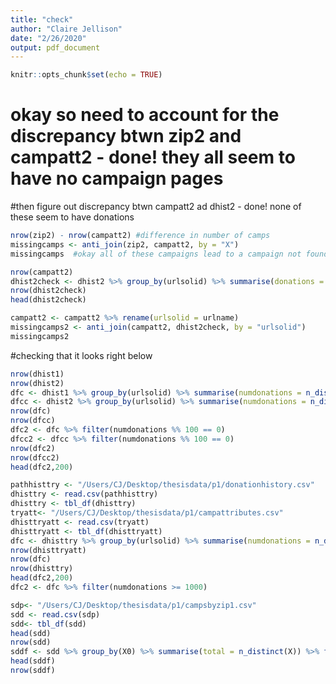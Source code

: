 ```yaml
---
title: "check"
author: "Claire Jellison"
date: "2/26/2020"
output: pdf_document
---
```


```r
knitr::opts_chunk$set(echo = TRUE)
```


# okay so need to account for the discrepancy btwn zip2 and campatt2 - done! they all seem to have no campaign pages
#then figure out discrepancy btwn campatt2 ad dhist2  - done! none of these seem to have donations

```r
nrow(zip2) - nrow(campatt2) #difference in number of camps
missingcamps <- anti_join(zip2, campatt2, by = "X")
missingcamps  #okay all of these campaigns lead to a campaign not found page so this seems fine
```

```r
nrow(campatt2)
dhist2check <- dhist2 %>% group_by(urlsolid) %>% summarise(donations = n())
nrow(dhist2check)
head(dhist2check)
```

```r
campatt2 <- campatt2 %>% rename(urlsolid = urlname) 
missingcamps2 <- anti_join(campatt2, dhist2check, by = "urlsolid")  
missingcamps2
```



#checking that it looks right below 

```r
nrow(dhist1)
nrow(dhist2)
dfc <- dhist1 %>% group_by(urlsolid) %>% summarise(numdonations = n_distinct(donation_id))
dfcc <- dhist2 %>% group_by(urlsolid) %>% summarise(numdonations = n_distinct(donation_id))
nrow(dfc)
nrow(dfcc)
dfc2 <- dfc %>% filter(numdonations %% 100 == 0) 
dfcc2 <- dfcc %>% filter(numdonations %% 100 == 0) 
nrow(dfc2)
nrow(dfcc2)
head(dfc2,200)

```


```r
pathhisttry <- "/Users/CJ/Desktop/thesisdata/p1/donationhistory.csv" 
dhisttry <- read.csv(pathhisttry)
dhisttry <- tbl_df(dhisttry)
tryatt<- "/Users/CJ/Desktop/thesisdata/p1/campattributes.csv" 
dhisttryatt <- read.csv(tryatt)
dhisttryatt <- tbl_df(dhisttryatt)
dfc <- dhisttry %>% group_by(urlsolid) %>% summarise(numdonations = n_distinct(donation_id))
nrow(dhisttryatt)
nrow(dfc)
nrow(dhisttry)
head(dfc2,200)
dfc2 <- dfc %>% filter(numdonations >= 1000) 


```



```r
sdp<- "/Users/CJ/Desktop/thesisdata/p1/campsbyzip1.csv" 
sdd <- read.csv(sdp)
sdd<- tbl_df(sdd)
head(sdd)
nrow(sdd)
sddf <- sdd %>% group_by(X0) %>% summarise(total = n_distinct(X)) %>% filter(total >= 20)
head(sddf)
nrow(sddf)

```
